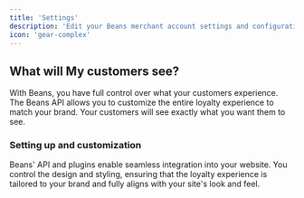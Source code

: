 ```yaml
---
title: 'Settings'
description: 'Edit your Beans merchant account settings and configuration.'
icon: 'gear-complex'
---
```


## What will My customers see?

With Beans, you have full control over what your customers experience. The Beans API allows
you to customize the entire loyalty experience to match your brand. Your customers will see
exactly what you want them to see.

### Setting up and customization

Beans' API and plugins enable seamless integration into your website. You control the design
and styling, ensuring that the loyalty experience is tailored to your brand and fully aligns with your site's look and feel.
